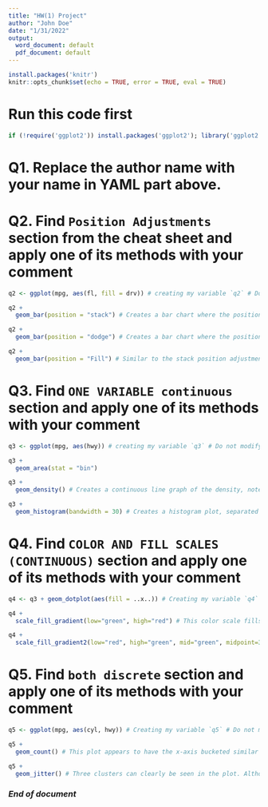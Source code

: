 ```yaml
---
title: "HW(1) Project"
author: "John Doe"
date: "1/31/2022"
output:
  word_document: default
  pdf_document: default
---
```


```r
install.packages('knitr')
knitr::opts_chunk$set(echo = TRUE, error = TRUE, eval = TRUE)
```

# Run this code first
```r
if (!require('ggplot2')) install.packages('ggplot2'); library('ggplot2') 
```


# Q1. Replace the author name with your name in YAML part above. 

# Q2. Find `Position Adjustments` section from the cheat sheet and apply one of its methods with your comment
 
```r
q2 <- ggplot(mpg, aes(fl, fill = drv)) # creating my variable `q2` # Do not modify this line
```

```r
q2 +
  geom_bar(position = "stack") # Creates a bar chart where the position of the bars on the chart are stacked on top of each other.
```
```r
q2 +
  geom_bar(position = "dodge") # Creates a bar chart where the position of the bars on the chart are positioned next to each other in groups. For this dataset in q2 I believe this plot visualization to be the most descriptive.
```
```r
q2 +
  geom_bar(position = "Fill") # Similar to the stack position adjustment, but additionally normalizes the height of each bar. Creates a bar chart where the position of the bars on the chart are positioned on top of each other completely filling the y-axis.
```

# Q3. Find `ONE VARIABLE continuous` section and apply one of its methods with your comment 
```r
q3 <- ggplot(mpg, aes(hwy)) # creating my variable `q3` # Do not modify this line
```

```r
q3 + 
  geom_area(stat = "bin")
```
```r
q3 + 
  geom_density() # Creates a continuous line graph of the density, note how the overall shape appears similar to the geom_area plot but less descriptive due to its smoothed curves
```
```r
q3 + 
  geom_histogram(bandwidth = 30) # Creates a histogram plot, separated into 30 buckets which are plotted along the x-axis, note how the shape is similar to the geom_area plot. I believe this plot to be the most descriptive as it shows the bucketed count at each speed.
```

# Q4. Find `COLOR AND FILL SCALES (CONTINUOUS)` section and apply one of its methods with your comment 
```r
q4 <- q3 + geom_dotplot(aes(fill = ..x..)) # Creating my variable `q4` # Do not modify this line
```

```r
q4 +
  scale_fill_gradient(low="green", high="red") # This color scale fills in visualization with a gradient ranging between green on the lower end to red on the upper end. I believe this to be a descriptive addition if the data is representing speeding, but the data is representing MPG so it is not a good choice.
```
```r
q4 +
  scale_fill_gradient2(low="red", high="green", mid="green", midpoint=30) # This color scale fills in visualization with a gradient ranging between red on the lower end to green on the upper end. The data is representing MPG so the upper end is chosen to be green as higher MPG is better. All MPG above 30 were given the brightest green since not only the outliers at 40 MPG are good MPG's.
```

# Q5. Find `both discrete` section and apply one of its methods with your comment 
```r
q5 <- ggplot(mpg, aes(cyl, hwy)) # Creating my variable `q5` # Do not modify this line
```

```r
q5 +
  geom_count() # This plot appears to have the x-axis bucketed similar to a histogram, three clustered groups can clearly been seen 
```
```r
q5 +
  geom_jitter() # Three clusters can clearly be seen in the plot. Although the groups are not stacked like geom_count(), they are still noticable to make out. I believe this plot to be the most descriptive as it prevents gross oversimplications if the wrong number of buckets are selected in geom_count()
```

### *End of document*